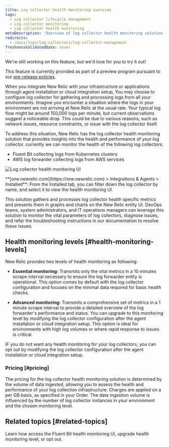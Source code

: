 ```yaml
---
title: Log collector health monitoring overview
tags:
  - Log collector lifecycle management
  - Log collector monitoring
  - Log collector health monitoring
metaDescription: 'Overview of log collector health monitoring solution in New Relic.'
redirects: 
  - /docs/logs/log-collectors/log-collector-management
freshnessValidatedDate: never
---
```


<Callout title="preview">
  We're still working on this feature, but we'd love for you to try it out!

  This feature is currently provided as part of a preview program pursuant to our [pre-release policies](/docs/licenses/license-information/referenced-policies/new-relic-pre-release-policy).
</Callout>

When you integrate New Relic with your infrastructure or applications through agent installation or cloud integration setup, You may choose to configure log collector for gathering and processing logs from all your environments. Imagine you encounter a situation where the logs in your environment are not arriving at New Relic at the usual rate. Your typical log flow might be around 150,000 logs per minute, but current observations suggest a noticeable drop. This could be due to various reasons, such as network issues, resource constraints, or issue with the log collector itself.

To address this situation, New Relic has the log collector health monitoring solution that provides insights into the health and performance of your log collector. currently we can monitor the health of the following log collectors:
* Fluent Bit collecting logs from Kubernetes clusters
* AWS log forwarder collecting logs from AWS services

<img
  title="Log collector health monitoring UI"
  alt="Log collector health monitoring UI"
  src="/images/log-collector-health-monitoring.webp"
/>

<figcaption>
  <DNT>**[one.newrelic.com](https://one.newrelic.com) > Integrations & Agents > Installed**</DNT>: From the Installed tab, you can filter down the log collector by name, and select it to view the health monitoring UI.
</figcaption>

This solution gathers and processes log collector health specific metrics and presents them in graphs and charts on the New Relic entity UI. DevOps teams, system administrators, and IT operations managers can leverage this solution to monitor the vital parameters of log collectors, diagnose issues, and refer the troubleshooting instructions in our documentation to resolve these issues.

## Health monitoring levels [#health-monitoring-levels]
New Relic provides two levels of health monitoring as following:
* **Essential monitoring:** Transmits only the vital metrics in a 10 minutes scrape interval necessary to ensure the log forwarder entity is operational. This option comes by default with the log collector configuration and focuses on the minimal data required for basic health checks.

* **Advanced monitoring:** Transmits a comprehensive set of metrics in a 1 minute scrape interval to provide a detailed overview of the log forwarder's performance and status. You can upgrade to this monitoring level by modifying the log collector configuration after the agent installation or cloud integration setup. This option is ideal for environments with high log volumes or where rapid response to issues is critical.

IF you do not want any health monitoring for your log collectors, you can opt out by modifying the log collector configuration after the agent installation or cloud integration setup.


### Pricing [#pricing]
The pricing for the log collector health monitoring solution is determined by the volume of data ingested, allowing you to assess the health and performance of your log collection infrastructure. Charges are applied on a per GB basis, as specified in your Order. The data ingestion volume is influenced by the number of log collector instances in your environment and the chosen monitoring level.

## Related topics [#related-topics]

<DocTiles>
  <DocTile title="Fluent Bit health monitoring for Kubernetes clusters" path="/docs/logs/log-collectors-health-monitoring/fluent-bit-heath-monitoring/fb-on-k8-clusters">Learn how access the Fluent Bit health monitoring UI, upgrade health monitoring level, or opt out.</DocTile>
</DocTiles>

